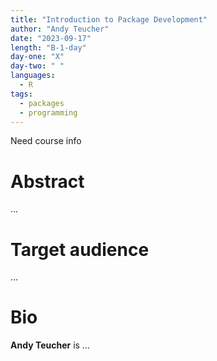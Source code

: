 ```yaml
---
title: "Introduction to Package Development"
author: "Andy Teucher"
date: "2023-09-17"
length: "B-1-day"
day-one: "X"
day-two: " "
languages:
  - R
tags:
  - packages
  - programming
---
```


::: callout-note
Need course info
:::

# Abstract

...

# Target audience

...

# Bio

**Andy Teucher** is ...
